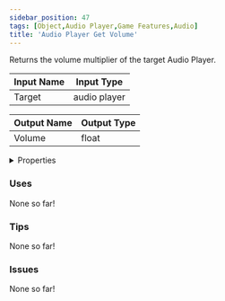 ```yaml
---
sidebar_position: 47
tags: [Object,Audio Player,Game Features,Audio]
title: 'Audio Player Get Volume'
---
```


Returns the volume multiplier of the target Audio Player.



<DocusaurusSvg />

| Input Name | Input Type |
|-----------|-----------|
| Target | audio player |

| Output Name | Output Type |
|-----------|-----------|
| Volume | float |


<details>
  <summary>Properties</summary>
  <div>
    <div>
    <table>
      <thead>
        <tr>
          <th>Is beta required?</th>
          <th>No</th>
        </tr>
        <tr>
          <th>Is this chip a trolling risk?</th>
          <th>No</th>
        </tr>
        <tr>
          <th>Is this chip a role assignment risk?</th>
          <th>No</th>
        </tr>
        <tr>
          <th>Chip UUID</th>
          <th>1bbabac2-f316-4e07-9eb6-fd65848a5b90</th>
        </tr>
        <tr>
          <th>Room availability</th>
          <th>Available everywhere</th>
        </tr>
      </thead>
    </table>
    </div>
  </div>
</details>

### Uses

None so far!

### Tips

None so far!

### Issues

None so far!